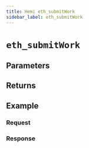 ```yaml
---
title: Hemi eth_submitWork
sidebar_label: eth_submitWork
---
```




# `eth_submitWork`

<Description />

## Parameters


<Params />

## Returns


<Returns />

## Example


<Example />

### Request


<Request />

### Response


<Response />

